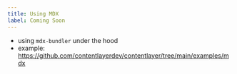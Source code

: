 ```yaml
---
title: Using MDX
label: Coming Soon
---
```


- using `mdx-bundler` under the hood
- example: https://github.com/contentlayerdev/contentlayer/tree/main/examples/mdx
